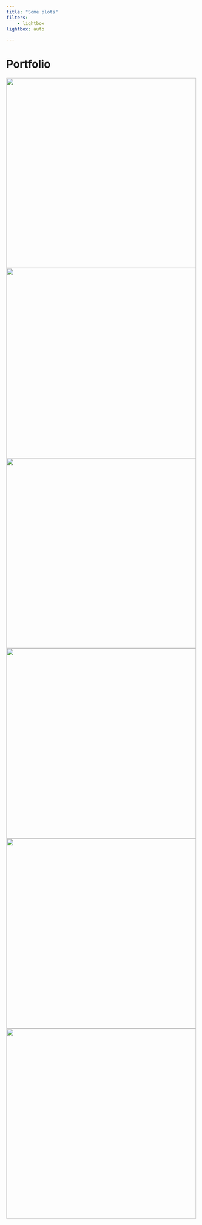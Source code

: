 ```yaml
---
title: "Some plots"
filters:
    - lightbox
lightbox: auto

---
```


# Portfolio

::: gallery

::: column-page

![](src/images/800x1200.jpeg){width=500 style="column-span: none;" group="my-gallery"}
![](src/images/900x1100.jpeg){width=500 style="column-span: none;" group="my-gallery"}
![](src/images/1000x1000.jpeg){width=500 style="column-span: none;" group="my-gallery"}
![](src/images/1100x900.jpeg){width=500 style="column-span: none;" group="my-gallery"}
![](src/images/1200x800.jpeg){width=500 style="column-span: none;" group="my-gallery"}
![](src/images/800x1200.jpeg){width=500 style="column-span: none;" group="my-gallery"}

:::
:::